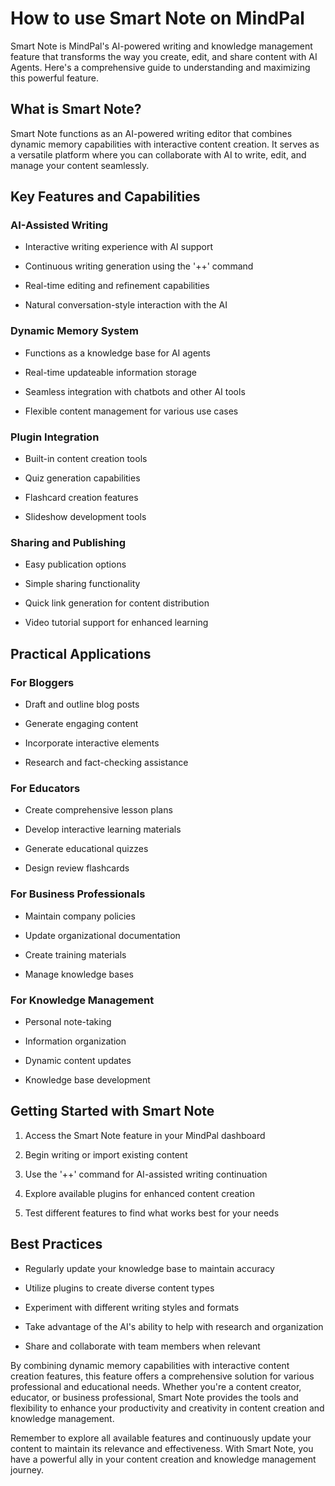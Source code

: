 # How to use Smart Note on MindPal

Smart Note is MindPal's AI-powered writing and knowledge management feature that transforms the way you create, edit, and share content with AI Agents. Here's a comprehensive guide to understanding and maximizing this powerful feature.

## What is Smart Note?

Smart Note functions as an AI-powered writing editor that combines dynamic memory capabilities with interactive content creation. It serves as a versatile platform where you can collaborate with AI to write, edit, and manage your content seamlessly.

## Key Features and Capabilities

### AI-Assisted Writing

*   Interactive writing experience with AI support
    
*   Continuous writing generation using the '++' command
    
*   Real-time editing and refinement capabilities
    
*   Natural conversation-style interaction with the AI
    

### Dynamic Memory System

*   Functions as a knowledge base for AI agents
    
*   Real-time updateable information storage
    
*   Seamless integration with chatbots and other AI tools
    
*   Flexible content management for various use cases
    

### Plugin Integration

*   Built-in content creation tools
    
*   Quiz generation capabilities
    
*   Flashcard creation features
    
*   Slideshow development tools
    

### Sharing and Publishing

*   Easy publication options
    
*   Simple sharing functionality
    
*   Quick link generation for content distribution
    
*   Video tutorial support for enhanced learning
    

## Practical Applications

### For Bloggers

*   Draft and outline blog posts
    
*   Generate engaging content
    
*   Incorporate interactive elements
    
*   Research and fact-checking assistance
    

### For Educators

*   Create comprehensive lesson plans
    
*   Develop interactive learning materials
    
*   Generate educational quizzes
    
*   Design review flashcards
    

### For Business Professionals

*   Maintain company policies
    
*   Update organizational documentation
    
*   Create training materials
    
*   Manage knowledge bases
    

### For Knowledge Management

*   Personal note-taking
    
*   Information organization
    
*   Dynamic content updates
    
*   Knowledge base development
    

## Getting Started with Smart Note

1.  Access the Smart Note feature in your MindPal dashboard
    
2.  Begin writing or import existing content
    
3.  Use the '++' command for AI-assisted writing continuation
    
4.  Explore available plugins for enhanced content creation
    
5.  Test different features to find what works best for your needs
    

## Best Practices

*   Regularly update your knowledge base to maintain accuracy
    
*   Utilize plugins to create diverse content types
    
*   Experiment with different writing styles and formats
    
*   Take advantage of the AI's ability to help with research and organization
    
*   Share and collaborate with team members when relevant
    

By combining dynamic memory capabilities with interactive content creation features, this feature offers a comprehensive solution for various professional and educational needs. Whether you're a content creator, educator, or business professional, Smart Note provides the tools and flexibility to enhance your productivity and creativity in content creation and knowledge management.

Remember to explore all available features and continuously update your content to maintain its relevance and effectiveness. With Smart Note, you have a powerful ally in your content creation and knowledge management journey.


<PageFooter />
